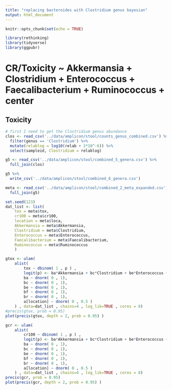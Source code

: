 ```yaml
---
title: "replacing bacteroides with Clostridium genus bayesian"
output: html_document
---
```


```r
knitr::opts_chunk$set(echo = TRUE)
```

```r
library(rethinking)
library(tidyverse)  
library(ggpubr)
```

# CR/Toxicity ~ Akkermansia + Clostridium + Enterococcus + Faecalibacterium + Ruminococcus + center

## Toxicity

```r
# first I need to get the Clostridium genus abundance
clos <- read_csv('../data/amplicon/stool/counts_genus_combined.csv') %>% 
  filter(genus == 'Clostridium') %>% 
  mutate(relablog = log10(relab + 2*10^-6)) %>% 
  select(sampleid, Clostridium = relablog)

g5 <- read_csv('../data/amplicon/stool/combined_5_genera.csv') %>% 
  full_join(clos)

g5 %>% 
  write_csv('../data/amplicon/stool/combined_6_genera.csv')

meta <- read_csv('../data/amplicon/stool/combined_2_meta_expanded.csv')  %>% 
  full_join(g5)

set.seed(123)   
dat_list <- list(
    tox = meta$tox,
    cr100 = meta$cr100,
    location = meta$loca,
    Akkermansia = meta$Akkermansia,
    Clostridium = meta$Clostridium,
    Enterococcus = meta$Enterococcus,
    Faecalibacterium = meta$Faecalibacterium,
    Ruminococcus = meta$Ruminococcus
    ) 
```

```r
gtox <- ulam(
    alist(
        tox ~ dbinom( 1 , p ) ,
        logit(p) <- ba*Akkermansia + bc*Clostridium + be*Enterococcus + bf*Faecalibacterium + br*Ruminococcus + a[location] ,
        ba ~ dnorm( 0 , 1),
        bc ~ dnorm( 0 , 1),
        be ~ dnorm( 0 , 1),
        bf ~ dnorm( 0 , 1),
        br ~ dnorm( 0 , 1),
        a[location] ~ dnorm( 0 , 0.5 )
    ) , data=dat_list , chains=4 , log_lik=TRUE , cores = 8)
#precis(gtox, prob = 0.95)   
plot(precis(gtox, depth = 2, prob = 0.95) )  
```

```r
gcr <- ulam(
    alist(
        cr100 ~ dbinom( 1 , p ) ,
        logit(p) <- ba*Akkermansia + bc*Clostridium + be*Enterococcus + bf*Faecalibacterium + br*Ruminococcus + a[location] ,
        ba ~ dnorm( 0 , 1),
        bc ~ dnorm( 0 , 1),
        be ~ dnorm( 0 , 1),
        bf ~ dnorm( 0 , 1),
        br ~ dnorm( 0 , 1),
        a[location] ~ dnorm( 0 , 0.5 )
    ) , data=dat_list , chains=4 , log_lik=TRUE , cores = 8)
precis(gcr, prob = 0.95) 
plot(precis(gcr, depth = 2, prob = 0.95) ) 
```

